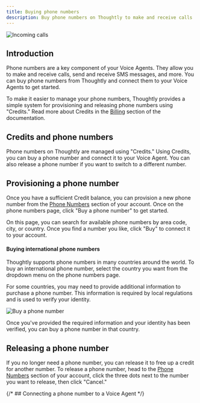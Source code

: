 ```yaml
---
title: Buying phone numbers
description: Buy phone numbers on Thoughtly to make and receive calls
---
```


![Incoming calls](/images/hero/incoming-call.png)

## Introduction

Phone numbers are a key component of your Voice Agents. They allow you to make and receive calls, send and receive SMS messages, and more. You can buy phone numbers from Thoughtly and connect them to your Voice Agents to get started.

To make it easier to manage your phone numbers, Thoughtly provides a simple system for provisioning and releasing phone numbers using "Credits." Read more about Credits in the [Billing](/platform/billing) section of the documentation.

## Credits and phone numbers

Phone numbers on Thoughtly are managed using "Credits." Using Credits, you can buy a phone number and connect it to your Voice Agent. You can also release a phone number if you want to switch to a different number.

## Provisioning a phone number

Once you have a sufficient Credit balance, you can provision a new phone number from the [Phone Numbers](https://app.thoughtly.com/phone-number) section of your account. Once on the phone numbers page, click "Buy a phone number" to get started.

On this page, you can search for available phone numbers by area code, city, or country. Once you find a number you like, click "Buy" to connect it to your account.

#### Buying international phone numbers

Thoughtly supports phone numbers in many countries around the world. To buy an international phone number, select the country you want from the dropdown menu on the phone numbers page.

For some countries, you may need to provide additional information to purchase a phone number. This information is required by local regulations and is used to verify your identity.

![Buy a phone number](/images/ui/regulatory-bundle.png)

Once you've provided the required information and your identity has been verified, you can buy a phone number in that country.

## Releasing a phone number

If you no longer need a phone number, you can release it to free up a credit for another number. To release a phone number, head to the [Phone Numbers](https://app.thoughtly.com/phone-number) section of your account, click the three dots next to the number you want to release, then click "Cancel."

{/* ## Connecting a phone number to a Voice Agent */}


<NextSection
	title="Forwarding Existing Numbers"
	icon="phone-missed"
	href="/deploy/phone-numbers/forwarding"
	description="Already have a phone number? Forward calls to your Voice Agent ->"
/>
